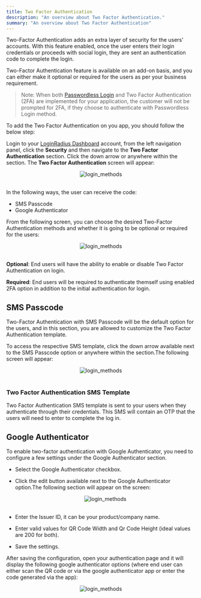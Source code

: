 ```yaml
---
title: Two Factor Authentication
description: "An overview about Two Factor Authentication."
summary: "An overview about Two Factor Authentication"
---
```


Two-Factor Authentication adds an extra layer of security for the users' accounts. With this feature enabled, once the user enters their login credentials or proceeds with social login, they are sent an authentication code to complete the login. 

Two-Factor Authentication feature is available on an add-on basis, and you can either make it optional or required for the users as per your business requirement.

> Note: When both [Passwordless Login](/howto/manage-passwordless-login/) and Two Factor Authentication (2FA) are implemented for your application, the customer will not be prompted for 2FA, if they choose to authenticate with Passwordless Login method. 

To add the Two Factor Authentication on you app, you should follow the below step:

Login to your [LoginRadius Dashboard](https://dashboard.loginradius.com/dashboard) account, from the left navigation panel, click the **Security** and then navigate to the **Two Factor Authentication** section.  Click the down arrow or anywhere within the section. The **Two Factor Authentication** screen will appear:

<div style="text-align:center">
  <img src="../assets/security/two-factor-authentication/2fa.png" alt="login_methods" />
</div>
<br/>

In the following ways, the user can receive the code:

- SMS Passcode
- Google Authenticator

From the following screen, you can choose the desired Two-Factor Authentication methods and whether it is going to be optional or required for the users:

<div style="text-align:center">
  <img src="../assets/security/two-factor-authentication/main.png" alt="login_methods" />
</div>
<br/>


**Optional**: End users will have the ability to enable or disable Two Factor Authentication on login.

**Required**: End users will be required to authenticate themself using enabled 2FA option in addition to the initial authentication for login.

## SMS Passcode

Two-Factor Authentication with SMS Passcode will be the default option for the users, and in this section, you are allowed to customize the Two Factor Authentication template.

To access the respective SMS template, click the down arrow available next to the SMS Passcode option or anywhere within the section.The following screen will appear:

<div style="text-align:center">
  <img src="../assets/security/two-factor-authentication/onetimepasscode.png" alt="login_methods" />
</div>
<br/>

### Two Factor Authentication SMS Template

Two Factor Authentication SMS template is sent to your users when they authenticate through their credentials. This SMS will contain an OTP that the users will need to enter to complete the log in.

## Google Authenticator

To enable two-factor authentication with Google Authenticator, you need to configure a few settings under the Google Authenticator section.

- Select the Google Authenticator checkbox.
- Click the edit button available next to the Google Authenticator option.The following section will appear on the screen:

    <div style="text-align:center">
        <img src="../assets/security/two-factor-authentication/googleauth.png" alt="login_methods" />
    </div>
    <br/>
    
- Enter the Issuer ID, it can be your product/company name.
- Enter valid values for QR Code Width and Qr Code Height (ideal values are 200 for both).
- Save the settings.

After saving the configuration, open your authentication page and it will display the following google authenticator options (where end user can either scan the QR code or via the google authenticator app or enter the code generated via the app): 

<div style="text-align:center">
  <img src="../assets/security/two-factor-authentication/google-auth-page.png" alt="login_methods" />
</div>
<br/>